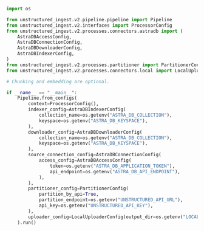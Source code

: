 ```python Python Ingest v2
import os

from unstructured_ingest.v2.pipeline.pipeline import Pipeline
from unstructured_ingest.v2.interfaces import ProcessorConfig
from unstructured_ingest.v2.processes.connectors.astradb import (
    AstraDBAccessConfig,
    AstraDBConnectionConfig,
    AstraDBDownloaderConfig,
    AstraDBIndexerConfig,
)
from unstructured_ingest.v2.processes.partitioner import PartitionerConfig
from unstructured_ingest.v2.processes.connectors.local import LocalUploaderConfig

# Chunking and embedding are optional.

if __name__ == "__main__":
    Pipeline.from_configs(
        context=ProcessorConfig(),
        indexer_config=AstraDBIndexerConfig(
            collection_name=os.getenv("ASTRA_DB_COLLECTION"),
            keyspace=os.getenv("ASTRA_DB_KEYSPACE"),           
        ),
        downloader_config=AstraDBDownloaderConfig(
            collection_name=os.getenv("ASTRA_DB_COLLECTION"),
            keyspace=os.getenv("ASTRA_DB_KEYSPACE"),
        ),
        source_connection_config=AstraDBConnectionConfig(
            access_config=AstraDBAccessConfig(
                token=os.getenv("ASTRA_DB_APPLICATION_TOKEN"),
                api_endpoint=os.getenv("ASTRA_DB_API_ENDPOINT"),
            ),
        ),
        partitioner_config=PartitionerConfig(
            partition_by_api=True,
            partition_endpoint=os.getenv("UNSTRUCTURED_API_URL"),
            api_key=os.getenv("UNSTRUCTURED_API_KEY"),
        ),
        uploader_config=LocalUploaderConfig(output_dir=os.getenv("LOCAL_FILE_OUTPUT_DIR")),
    ).run()
```